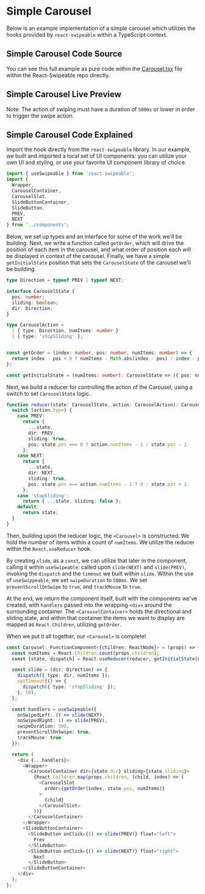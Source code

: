 

# Simple Carousel

Below is an example implementation of a simple carousel which utilizes the hooks provided by `react-swipeable` within a TypeScript context.


## Simple Carousel Code Source

You can see this full example as pure code within the [Carousel.tsx](https://github.com/FormidableLabs/react-swipeable/blob/main/examples/app/SimpleCarousel/Carousel.tsx) file within the React-Swipeable repo directly. 

## Simple Carousel Live Preview

<SimpleCarousel />

Note: The action of swiping must have a duration of `500ms` or lower in order to trigger the swipe action.

## Simple Carousel Code Explained

Import the hook directly from the `react-swipeable` library. In our example, we built and imported a local set of UI components: you can utilize your own UI and styling, or use your favorite UI component library of choice.

```typescript
import { useSwipeable } from 'react-swipeable';
import {
  Wrapper,
  CarouselContainer,
  CarouselSlot,
  SlideButtonContainer,
  SlideButton,
  PREV,
  NEXT
} from '../components';
```

Below, we set up types and an interface for some of the work we'll be building. Next, we write a function called `getOrder`, which will drive the position of each item in the carousel, and what order of position each will be displayed in context of the carousel. Finally, we have a simple `getInitialState` position that sets the `CarouselState` of the carousel we'll be building.

```typescript
type Direction = typeof PREV | typeof NEXT;

interface CarouselState {
  pos: number;
  sliding: boolean;
  dir: Direction;
}

type CarouselAction =
  | { type: Direction, numItems: number }
  | { type: 'stopSliding' };


const getOrder = (index: number, pos: number, numItems: number) => {
  return index - pos < 0 ? numItems - Math.abs(index - pos) : index - pos;
};

const getInitialState = (numItems: number): CarouselState => ({ pos: numItems - 1, sliding: false, dir: NEXT });
```

Next, we build a reducer for controlling the action of the Carousel, using a switch to set `CarouselState` logic.

```typescript
function reducer(state: CarouselState, action: CarouselAction): CarouselState {
  switch (action.type) {
    case PREV:
      return {
        ...state,
        dir: PREV,
        sliding: true,
        pos: state.pos === 0 ? action.numItems - 1 : state.pos - 1
      };
    case NEXT:
      return {
        ...state,
        dir: NEXT,
        sliding: true,
        pos: state.pos === action.numItems - 1 ? 0 : state.pos + 1
      };
    case 'stopSliding':
      return { ...state, sliding: false };
    default:
      return state;
  }
}
```

Then, building upon the reducer logic, the `<Carousel>` is constructed. We hold the number of items within a count of `numItems`. We utilize the reducer within the `React.useReducer` hook.

By creating `slide`, as a `const`, we can utilize that later in the component, calling it within `useSwipeable`: called upon `slide(NEXT)` and `slide(PREV)`, invoking the `dispatch` and the `timeout` we built within `slide`. Within the use of `useSwippeable`, we set `swipeDuration` to `500ms`. We set `preventScrollOnSwipe` to `true`, and `trackMouse` to `true`.

At the end, we return the component itself, built with the components we've created, with `handlers` passed into the wrapping `<div>` around the surrounding container. The `<CarouselContainer>` holds the directional and sliding state, and within that container the items we want to display are mapped as `React.Children`, utilizing `getOrder`. 

When we put it all together, our `<Carousel>` is complete!

```typescript
const Carousel: FunctionComponent<{children: ReactNode}> = (props) => {
  const numItems = React.Children.count(props.children);
  const [state, dispatch] = React.useReducer(reducer, getInitialState(numItems));

  const slide = (dir: Direction) => {
    dispatch({ type: dir, numItems });
    setTimeout(() => {
      dispatch({ type: 'stopSliding' });
    }, 50);
  };

  const handlers = useSwipeable({
    onSwipedLeft: () => slide(NEXT),
    onSwipedRight: () => slide(PREV),
    swipeDuration: 500,
    preventScrollOnSwipe: true,
    trackMouse: true
  });

  return (
    <div {...handlers}>
      <Wrapper>
        <CarouselContainer dir={state.dir} sliding={state.sliding}>
          {React.Children.map(props.children, (child, index) => (
            <CarouselSlot
              order={getOrder(index, state.pos, numItems)}
            >
              {child}
            </CarouselSlot>
          ))}
        </CarouselContainer>
      </Wrapper>
      <SlideButtonContainer>
        <SlideButton onClick={() => slide(PREV)} float="left">
          Prev
        </SlideButton>
        <SlideButton onClick={() => slide(NEXT)} float="right">
          Next
        </SlideButton>
      </SlideButtonContainer>
    </div>
  );
};
```

